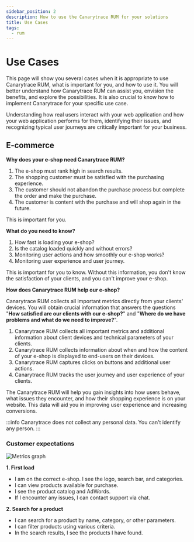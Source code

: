 ```yaml
---
sidebar_position: 2
description: How to use the Canarytrace RUM for your solutions
title: Use Cases
tags:
  - rum
---
```


# Use Cases

This page will show you several cases when it is appropriate to use Canarytrace RUM, what is important for you, and how to use it.
You will better understand how Canarytrace RUM can assist you, envision the benefits, and explore the possibilities.
It is also crucial to know how to implement Canarytrace for your specific use case.

Understanding how real users interact with your web application and how your web application performs for them, identifying their issues, and recognizing typical user journeys are critically important for your business.

## E-commerce

**Why does your e-shop need Canarytrace RUM?**
1. The e-shop must rank high in search results.
2. The shopping customer must be satisfied with the purchasing experience.
3. The customer should not abandon the purchase process but complete the order and make the purchase.
4. The customer is content with the purchase and will shop again in the future.

This is important for you.


**What do you need to know?**
1. How fast is loading your e-shop?
2. Is the catalog loaded quickly and without errors?
3. Monitoring user actions and how smoothly our e-shop works?
4. Monitoring user experience and user journey.

This is important for you to know. Without this information, you don't know the satisfaction of your clients, and you can't improve your e-shop.


**How does Canarytrace RUM help our e-shop?**

Canarytrace RUM collects all important metrics directly from your clients' devices. You will obtain crucial information that answers the questions "**How satisfied are our clients with our e-shop?**" and "**Where do we have problems and what do we need to improve?**".

1. Canarytrace RUM collects all important metrics and additional information about client devices and technical parameters of your clients.
2. Canarytrace RUM collects information about when and how the content of your e-shop is displayed to end-users on their devices.
3. Canarytrace RUM captures clicks on buttons and additional user actions.
4. Canarytrace RUM tracks the user journey and user experience of your clients.

The Canarytrace RUM will help you gain insights into how users behave, what issues they encounter, and how their shopping experience is on your website. This data will aid you in improving user experience and increasing conversions.

:::info
Canarytrace does not collect any personal data. You can't identify any person.
:::

### Customer expectations 

![Metrics graph](./assets/UserJourneyEcommerce.webp)

**1. First load**
- I am on the correct e-shop. I see the logo, search bar, and categories.
- I can view products available for purchase.
- I see the product catalog and AdWords.
- If I encounter any issues, I can contact support via chat.

**2. Search for a product**
- I can search for a product by name, category, or other parameters.
- I can filter products using various criteria.
- In the search results, I see the products I have found.






<FeedbackFooter />